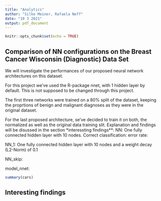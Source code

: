 ```yaml
---
title: "Analytics"
author: "Silke Meiner, Rafaela Neff"
date: "10 3 2021"
output: pdf_document
---
```


```r
knitr::opts_chunk$set(echo = TRUE)
```

## Comparison of NN configurations on the Breast Cancer Wisconsin (Diagnostic) Data Set

We will investigate the performances of our proposed neural network architectures on this dataset.

For this project we've used the R-package nnet, with 1 hidden layer by default. This is not supposed to be changed through this project.

The first three networks were trained on a 80% split of the dataset, keeping the proprtions of benign and malignant diagnoses as they were in the original dataset.

For the last proposed architecture, se've decided to train it on both, the normalized as well as the original data training slit. Explanation and findings will be disussed in the section *interessting findings**:
NN: One fully connected hidden layer with 10 nodes.
Correct classification:
error rate:

NN_1: One fully connected hidden layer with 10 nodes and a weight decay (L2-Norm) of 0.1

NN_skip:

model_nnet:



```r
summary(cars)
```

## Interesting findings
